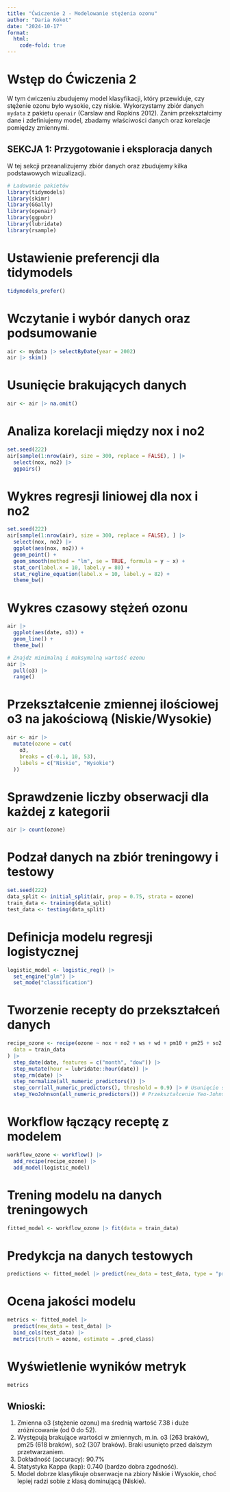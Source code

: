 ```yaml
---
title: "Ćwiczenie 2 - Modelowanie stężenia ozonu"
author: "Daria Kokot"
date: "2024-10-17"
format:
  html:
    code-fold: true
---
```


# Wstęp do Ćwiczenia 2

W tym ćwiczeniu zbudujemy model klasyfikacji, który przewiduje, czy stężenie ozonu było wysokie, czy niskie. Wykorzystamy zbiór danych `mydata` z pakietu `openair` (Carslaw and Ropkins 2012). Zanim przekształcimy dane i zdefiniujemy model, zbadamy właściwości danych oraz korelacje pomiędzy zmiennymi.

## SEKCJA 1: Przygotowanie i eksploracja danych

W tej sekcji przeanalizujemy zbiór danych oraz zbudujemy kilka podstawowych wizualizacji.

```r
# Ładowanie pakietów
library(tidymodels)
library(skimr)
library(GGally)
library(openair)
library(ggpubr)
library(lubridate)
library(rsample)
```

# Ustawienie preferencji dla tidymodels
```r
tidymodels_prefer()
```

# Wczytanie i wybór danych oraz podsumowanie
```r
air <- mydata |> selectByDate(year = 2002)
air |> skim()
```

# Usunięcie brakujących danych
```r
air <- air |> na.omit()
```

# Analiza korelacji między nox i no2
```r
set.seed(222)
air[sample(1:nrow(air), size = 300, replace = FALSE), ] |>
  select(nox, no2) |>
  ggpairs()
```

# Wykres regresji liniowej dla nox i no2
```r
set.seed(222)
air[sample(1:nrow(air), size = 300, replace = FALSE), ] |>
  select(nox, no2) |>
  ggplot(aes(nox, no2)) +
  geom_point() +
  geom_smooth(method = "lm", se = TRUE, formula = y ~ x) +
  stat_cor(label.x = 10, label.y = 80) +
  stat_regline_equation(label.x = 10, label.y = 82) +
  theme_bw()
```

# Wykres czasowy stężeń ozonu
```r
air |>
  ggplot(aes(date, o3)) +
  geom_line() +
  theme_bw()
```


```r
# Znajdz minimalną i maksymalną wartość ozonu
air |>
  pull(o3) |>
  range()
```

# Przekształcenie zmiennej ilościowej o3 na jakościową (Niskie/Wysokie)
```r
air <- air |>
  mutate(ozone = cut(
    o3,
    breaks = c(-0.1, 10, 53),
    labels = c("Niskie", "Wysokie")
  ))
```

# Sprawdzenie liczby obserwacji dla każdej z kategorii
```r
air |> count(ozone)
```

# Podzał danych na zbiór treningowy i testowy
```r
set.seed(222)
data_split <- initial_split(air, prop = 0.75, strata = ozone)
train_data <- training(data_split)
test_data <- testing(data_split)
```

# Definicja modelu regresji logistycznej
```r
logistic_model <- logistic_reg() |>
  set_engine("glm") |>
  set_mode("classification")
```

# Tworzenie recepty do przekształceń danych
```r
recipe_ozone <- recipe(ozone ~ nox + no2 + ws + wd + pm10 + pm25 + so2 + co + date,
  data = train_data
) |>
  step_date(date, features = c("month", "dow")) |>
  step_mutate(hour = lubridate::hour(date)) |>
  step_rm(date) |>
  step_normalize(all_numeric_predictors()) |>
  step_corr(all_numeric_predictors(), threshold = 0.9) |> # Usunięcie skorelowanych zmiennych
  step_YeoJohnson(all_numeric_predictors()) # Przekształcenie Yeo-Johnson dla zmiennych numerycznych
```

# Workflow łączący receptę z modelem
```r
workflow_ozone <- workflow() |>
  add_recipe(recipe_ozone) |>
  add_model(logistic_model)
```

# Trening modelu na danych treningowych
```r
fitted_model <- workflow_ozone |> fit(data = train_data)
```

# Predykcja na danych testowych
```r
predictions <- fitted_model |> predict(new_data = test_data, type = "prob")
```

# Ocena jakości modelu
```r
metrics <- fitted_model |>
  predict(new_data = test_data) |>
  bind_cols(test_data) |>
  metrics(truth = ozone, estimate = .pred_class)
```

# Wyświetlenie wyników metryk
```r
metrics
```

## Wnioski:
1. Zmienna o3 (stężenie ozonu) ma średnią wartość 7.38 i duże zróżnicowanie (od 0 do 52).
2. Występują brakujące wartości w zmiennych, m.in. o3 (263 braków), pm25 (618 braków), so2 (307 braków). Braki usunięto przed dalszym przetwarzaniem.
3. Dokładność (accuracy): 90.7%
4. Statystyka Kappa (kap): 0.740 (bardzo dobra zgodność).
5. Model dobrze klasyfikuje obserwacje na zbiory Niskie i Wysokie, choć lepiej radzi sobie z klasą dominującą (Niskie).
